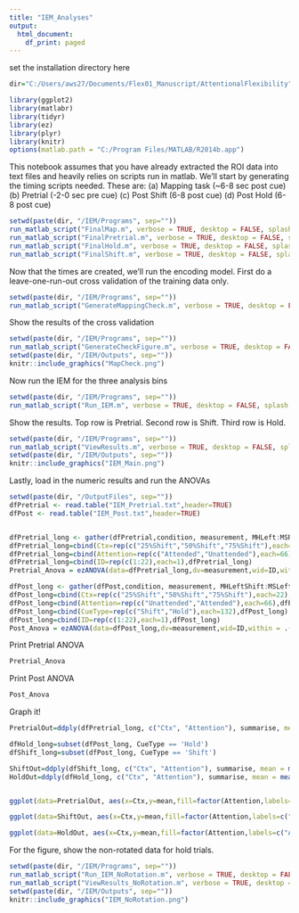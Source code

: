 ---
title: "IEM_Analyses"
output:
  html_document:
    df_print: paged
---

set the installation directory here
```{r}
dir="C:/Users/aws27/Documents/Flex01_Manuscript/AttentionalFlexibility"
```

```{r}
library(ggplot2)
library(matlabr)
library(tidyr)
library(ez)
library(plyr)
library(knitr)
options(matlab.path = "C:/Program Files/MATLAB/R2014b.app")
```
This notebook assumes that you have already extracted the ROI data into text files and heavily relies on scripts run in matlab. We'll start by generating the timing scripts needed.  These are:
(a) Mapping task (~6-8 sec post cue)
(b) Pretrial (-2-0 sec pre cue)
(c) Post Shift (6-8 post cue)
(d) Post Hold (6-8 post cue)

```{r}
setwd(paste(dir, "/IEM/Programs", sep=""))
run_matlab_script("FinalMap.m", verbose = TRUE, desktop = FALSE, splash = FALSE, display = FALSE, wait = TRUE)
run_matlab_script("FinalPretrial.m", verbose = TRUE, desktop = FALSE, splash = FALSE, display = FALSE, wait = TRUE)
run_matlab_script("FinalHold.m", verbose = TRUE, desktop = FALSE, splash = FALSE, display = FALSE, wait = TRUE)
run_matlab_script("FinalShift.m", verbose = TRUE, desktop = FALSE, splash = FALSE, display = FALSE, wait = TRUE)
```

Now that the times are created, we'll run the encoding model. First do a leave-one-run-out cross validation of the training data only.

```{r}
setwd(paste(dir, "/IEM/Programs", sep=""))
run_matlab_script("GenerateMappingCheck.m", verbose = TRUE, desktop = FALSE, splash = FALSE, display = FALSE, wait = TRUE)
```

Show the results of the cross validation

```{r}
setwd(paste(dir, "/IEM/Programs", sep=""))
run_matlab_script("GenerateCheckFigure.m", verbose = TRUE, desktop = FALSE, splash = FALSE, display = FALSE, wait = TRUE)
setwd(paste(dir, "/IEM/Outputs", sep=""))
knitr::include_graphics("MapCheck.png")
```



Now run the IEM for the three analysis bins

```{r}
setwd(paste(dir, "/IEM/Programs", sep=""))
run_matlab_script("Run_IEM.m", verbose = TRUE, desktop = FALSE, splash = FALSE, display = FALSE, wait = TRUE)
```

Show the results. Top row is Pretrial. Second row is Shift. Third row is Hold.

```{r}
setwd(paste(dir, "/IEM/Programs", sep=""))
run_matlab_script("ViewResults.m", verbose = TRUE, desktop = FALSE, splash = FALSE, display = FALSE, wait = TRUE)
setwd(paste(dir, "/IEM/Outputs", sep=""))
knitr::include_graphics("IEM_Main.png")
```

Lastly, load in the numeric results and run the ANOVAs

```{r}
setwd(paste(dir, "/OutputFiles", sep=""))
dfPretrial <- read.table("IEM_Pretrial.txt",header=TRUE)
dfPost <- read.table("IEM_Post.txt",header=TRUE)


dfPretrial_long <- gather(dfPretrial,condition, measurement, MHLeft:MSRight,factor_key=TRUE)
dfPretrial_long=cbind(Ctx=rep(c("25%Shift","50%Shift","75%Shift"),each=22),dfPretrial_long)
dfPretrial_long=cbind(Attention=rep(c("Attended","Unattended"),each=66),dfPretrial_long)
dfPretrial_long=cbind(ID=rep(c(1:22),each=1),dfPretrial_long)
Pretrial_Anova = ezANOVA(data=dfPretrial_long,dv=measurement,wid=ID,within = .(Ctx,Attention))

dfPost_long <- gather(dfPost,condition, measurement, MHLeftShift:MSLeftHold,factor_key=TRUE)
dfPost_long=cbind(Ctx=rep(c("25%Shift","50%Shift","75%Shift"),each=22),dfPost_long)
dfPost_long=cbind(Attention=rep(c("Unattended","Attended"),each=66),dfPost_long)
dfPost_long=cbind(CueType=rep(c("Shift","Hold"),each=132),dfPost_long)
dfPost_long=cbind(ID=rep(c(1:22),each=1),dfPost_long)
Post_Anova = ezANOVA(data=dfPost_long,dv=measurement,wid=ID,within = .(Ctx,Attention,CueType))
```

Print Pretrial ANOVA
```{r}
Pretrial_Anova
```

Print Post ANOVA
```{r}
Post_Anova
```

Graph it!


```{r}
PretrialOut=ddply(dfPretrial_long, c("Ctx", "Attention"), summarise, mean = mean(measurement), sd = sd(measurement), sem = sd(measurement)/sqrt(length(measurement)))

dfHold_long=subset(dfPost_long, CueType == 'Hold')
dfShift_long=subset(dfPost_long, CueType == 'Shift')

ShiftOut=ddply(dfShift_long, c("Ctx", "Attention"), summarise, mean = mean(measurement), sd = sd(measurement), sem = sd(measurement)/sqrt(length(measurement)))
HoldOut=ddply(dfHold_long, c("Ctx", "Attention"), summarise, mean = mean(measurement), sd = sd(measurement), sem = sd(measurement)/sqrt(length(measurement)))


ggplot(data=PretrialOut, aes(x=Ctx,y=mean,fill=factor(Attention,labels=c("Attended", "Unattended")))) + geom_bar(stat="identity", color="black", width=0.5, size=1, position = position_dodge()) + theme_classic() + theme(axis.line = element_line(colour = 'black', size = 1.5), axis.ticks = element_line(colour = "black", size = 1.5)) + labs(x="Attention Shift Probability", y="Reconstruction Amplitude", fill="") + coord_cartesian(ylim=c(0.1, -.02)) + scale_fill_manual(values=c('#BFBFBF','#FFFFFF')) + theme(text = element_text(size=20)) + geom_errorbar(aes(ymin=mean-sem, ymax=mean+sem), width=.2, size=1, position=position_dodge(.5)) + geom_hline(yintercept=0) + scale_x_discrete(breaks=c("25%Shift","50%Shift","75%Shift"),labels=c("25% Shift", "50% Shift", "75% Shift"))

ggplot(data=ShiftOut, aes(x=Ctx,y=mean,fill=factor(Attention,labels=c("Attended", "Unattended")))) + geom_bar(stat="identity", color="black", width=0.5, size=1, position = position_dodge()) + theme_classic() + theme(axis.line = element_line(colour = 'black', size = 1.5), axis.ticks = element_line(colour = "black", size = 1.5)) + labs(x="Attention Shift Probability", y="Reconstruction Amplitude", fill="") + coord_cartesian(ylim=c(0.1, -.02)) + scale_fill_manual(values=c('#BFBFBF','#FFFFFF')) + theme(text = element_text(size=20)) + geom_errorbar(aes(ymin=mean-sem, ymax=mean+sem), width=.2, size=1, position=position_dodge(.5)) + geom_hline(yintercept=0) + scale_x_discrete(breaks=c("25%Shift","50%Shift","75%Shift"),labels=c("25% Shift", "50% Shift", "75% Shift"))

ggplot(data=HoldOut, aes(x=Ctx,y=mean,fill=factor(Attention,labels=c("Attended", "Unattended")))) + geom_bar(stat="identity", color="black", width=0.5, size=1, position = position_dodge()) + theme_classic() + theme(axis.line = element_line(colour = 'black', size = 1.5), axis.ticks = element_line(colour = "black", size = 1.5)) + labs(x="Attention Shift Probability", y="Reconstruction Amplitude", fill="") + coord_cartesian(ylim=c(0.1, -.02)) + scale_fill_manual(values=c('#BFBFBF','#FFFFFF')) + theme(text = element_text(size=20)) + geom_errorbar(aes(ymin=mean-sem, ymax=mean+sem), width=.2, size=1, position=position_dodge(.5)) + geom_hline(yintercept=0) + scale_x_discrete(breaks=c("25%Shift","50%Shift","75%Shift"),labels=c("25% Shift", "50% Shift", "75% Shift"))
```

For the figure, show the non-rotated data for hold trials.

```{r}
setwd(paste(dir, "/IEM/Programs", sep=""))
run_matlab_script("Run_IEM_NoRotation.m", verbose = TRUE, desktop = FALSE, splash = FALSE, display = FALSE, wait = TRUE)
run_matlab_script("ViewResults_NoRotation.m", verbose = TRUE, desktop = FALSE, splash = FALSE, display = FALSE, wait = TRUE)
setwd(paste(dir, "/IEM/Outputs", sep=""))
knitr::include_graphics("IEM_NoRotation.png")
```
